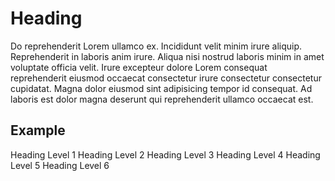
# Heading

Do reprehenderit Lorem ullamco ex. Incididunt velit minim irure aliquip. Reprehenderit in laboris anim irure. Aliqua nisi nostrud laboris minim in amet voluptate officia velit. Irure excepteur dolore Lorem consequat reprehenderit eiusmod occaecat consectetur irure consectetur consectetur cupidatat. Magna dolor eiusmod sint adipisicing tempor id consequat. Ad laboris est dolor magna deserunt qui reprehenderit ullamco occaecat est.

## Example

<Specimen>
  <Heading level="h1">Heading Level 1</Heading>
  <Heading level="h2">Heading Level 2</Heading>
  <Heading level="h3">Heading Level 3</Heading>
  <Heading level="h4">Heading Level 4</Heading>
  <Heading level="h5">Heading Level 5</Heading>
  <Heading level="h6">Heading Level 6</Heading>
</Specimen>
